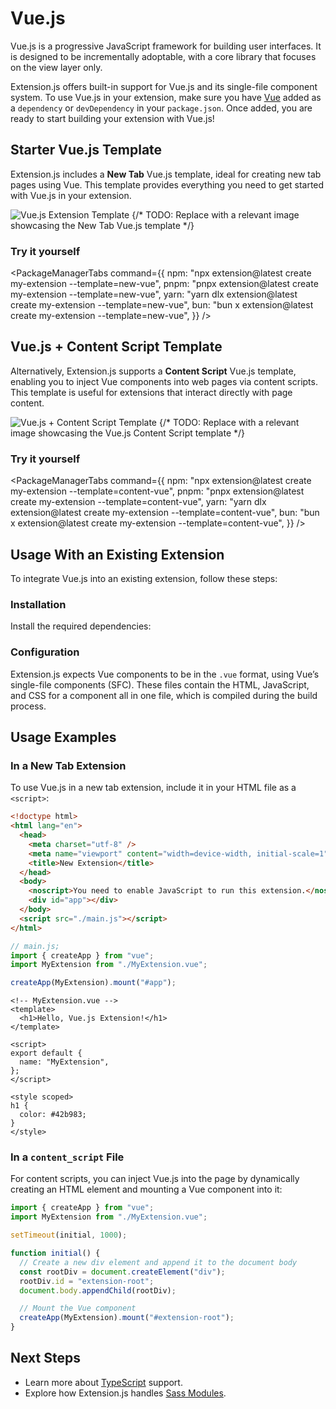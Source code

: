 
<AvatarImage icon="vue" />

# Vue.js

Vue.js is a progressive JavaScript framework for building user interfaces. It is designed to be incrementally adoptable, with a core library that focuses on the view layer only.

Extension.js offers built-in support for Vue.js and its single-file component system. To use Vue.js in your extension, make sure you have [Vue](#) added as a `dependency` or `devDependency` in your `package.json`. Once added, you are ready to start building your extension with Vue.js!

## Starter Vue.js Template

Extension.js includes a **New Tab** Vue.js template, ideal for creating new tab pages using Vue. This template provides everything you need to get started with Vue.js in your extension.

![Vue.js Extension Template](https://placehold.co/600x400)
{/* TODO: Replace with a relevant image showcasing the New Tab Vue.js template */}

### Try it yourself

<PackageManagerTabs
  command={{
    npm: "npx extension@latest create my-extension --template=new-vue",
    pnpm: "pnpx extension@latest create my-extension --template=new-vue",
    yarn: "yarn dlx extension@latest create my-extension --template=new-vue",
    bun: "bun x extension@latest create my-extension --template=new-vue",
  }}
/>

## Vue.js + Content Script Template

Alternatively, Extension.js supports a **Content Script** Vue.js template, enabling you to inject Vue components into web pages via content scripts. This template is useful for extensions that interact directly with page content.

![Vue.js + Content Script Template](https://placehold.co/600x400)
{/* TODO: Replace with a relevant image showcasing the Vue.js Content Script template */}

### Try it yourself

<PackageManagerTabs
  command={{
    npm: "npx extension@latest create my-extension --template=content-vue",
    pnpm: "pnpx extension@latest create my-extension --template=content-vue",
    yarn: "yarn dlx extension@latest create my-extension --template=content-vue",
    bun: "bun x extension@latest create my-extension --template=content-vue",
  }}
/>

## Usage With an Existing Extension

To integrate Vue.js into an existing extension, follow these steps:

### Installation

Install the required dependencies:

<PackageManagerTabs command="install vue @vue/compiler-sfc --save-dev" />

### Configuration

Extension.js expects Vue components to be in the `.vue` format, using Vue’s single-file components (SFC). These files contain the HTML, JavaScript, and CSS for a component all in one file, which is compiled during the build process.

## Usage Examples

### In a New Tab Extension

To use Vue.js in a new tab extension, include it in your HTML file as a `<script>`:

```html
<!doctype html>
<html lang="en">
  <head>
    <meta charset="utf-8" />
    <meta name="viewport" content="width=device-width, initial-scale=1" />
    <title>New Extension</title>
  </head>
  <body>
    <noscript>You need to enable JavaScript to run this extension.</noscript>
    <div id="app"></div>
  </body>
  <script src="./main.js"></script>
</html>
```

```js
// main.js;
import { createApp } from "vue";
import MyExtension from "./MyExtension.vue";

createApp(MyExtension).mount("#app");
```

```vue
<!-- MyExtension.vue -->
<template>
  <h1>Hello, Vue.js Extension!</h1>
</template>

<script>
export default {
  name: "MyExtension",
};
</script>

<style scoped>
h1 {
  color: #42b983;
}
</style>
```

### In a `content_script` File

For content scripts, you can inject Vue.js into the page by dynamically creating an HTML element and mounting a Vue component into it:

```js
import { createApp } from "vue";
import MyExtension from "./MyExtension.vue";

setTimeout(initial, 1000);

function initial() {
  // Create a new div element and append it to the document body
  const rootDiv = document.createElement("div");
  rootDiv.id = "extension-root";
  document.body.appendChild(rootDiv);

  // Mount the Vue component
  createApp(MyExtension).mount("#extension-root");
}
```

## Next Steps

- Learn more about [TypeScript](./typescript) support.
- Explore how Extension.js handles [Sass Modules](./sass).
